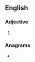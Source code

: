 {{also|hands off}}
==English==

===Adjective===
{{en-adj|head=[[hands]]-[[off]]}}

# {{alternative spelling of|hands off|lang=en}}

===Anagrams===
* {{anagrams|en|hand-offs|handoffs}}
